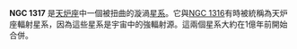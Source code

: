 {{NGCInfoBox|NGCID=NGC 1317|發現者=詹姆士·丹露帕|發現日期=1826年11月24日|其他編號=NGC 1318,ESO 357-23,MCG -6-8-6|曆元=J2000.0|赤經=3時22分44.2秒
|赤緯=-37°6'12"|星座=天炉座|星體=星系|星等=11.1|表面亮度=13|藍等=12}}

'''NGC 1317''' 是[[天炉座|天炉座]]中一個被扭曲的漩渦[[星系|星系]]。它與[[NGC_1316|NGC 1316]]有時被統稱為天炉座輻射星系，因為這些星系是宇宙中的強輻射源。這兩個星系大約在1億年前開始合併。
{{NGCReference|1317}}
{{Catalogs|NGC=1317}}